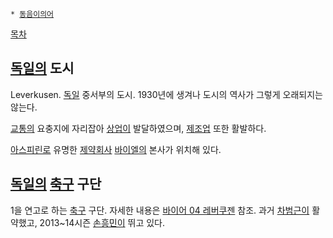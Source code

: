  * [[동음이의어]]

[[목차]]
== [[독일]]의 도시 ==
Leverkusen. [[독일]] 중서부의 도시. 1930년에 생겨나 도시의 역사가 그렇게 오래되지는 않는다.

[[교통]]의 요충지에 자리잡아 [[상업]]이 발달하였으며, [[제조업]] 또한 활발하다.

[[아스피린]]로 유명한 [[제약회사]] [[바이엘]]의 본사가 위치해 있다.

== [[독일]]의 [[축구]] 구단 ==
1을 연고로 하는 [[축구]] 구단. 자세한 내용은 [[바이어 04 레버쿠젠]] 참조. 과거 [[차범근]]이 활약했고, 2013~14시즌 [[손흥민]]이 뛰고 있다.
